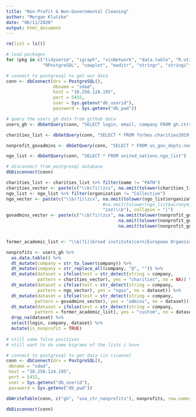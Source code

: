 ```yaml
---
title: "Non-Profit & Non-Governmental Cleaning"
author: "Morgan Klutzke"
date: "06/11/2020"
output: html_document
---
```


```r
rm(list = ls())

# load packages 
for (pkg in c("tidyverse", "igraph", "visNetwork", "data.table", "R.utils", "data.table", "maditr",
              "RPostgreSQL", "cowplot", "maditr", "stringr", "stringi", "gridExtra")) {library(pkg, character.only = TRUE)}

# connect to postgresql to get our data
conn <- dbConnect(drv = PostgreSQL(), 
                  dbname = "sdad", 
                  host = "10.250.124.195", 
                  port = 5432, 
                  user = Sys.getenv("db_userid"), 
                  password = Sys.getenv("db_pwd"))

# query the users_gh data from github data 
users_gh <- dbGetQuery(conn, "SELECT login, email, company FROM gh.ctrs_extra")

charities_list <- dbGetQuery(conn, "SELECT * FROM forbes.charities2019_top100")

nonprofit_govadmins <- dbGetQuery(conn, "SELECT * FROM us_gov_depts.nonprofit_govadmins")

ngo_list <- dbGetQuery(conn, "SELECT * FROM united_nations.ngo_list")

# disconnect from postgresql database 
dbDisconnect(conn)
```

```r
charities_list <- charities_list %>% filter(name != "PATH")
charities_vector <- paste(c("\\b(?i)(zcx", na.omit(tolower(charities_list$name)), na.omit(tolower(charities_list$alt_names)), "zxz)\\b"), collapse = "|")
ngo_list <- ngo_list %>% filter(organization != "Collective")
ngo_vector <- paste(c("\\b(?i)(zcx", na.omit(tolower(ngo_list$organization)), 
                                     #na.omit(tolower(ngo_list$acronym)), 
                                     "zxz)\\b"), collapse = "|")
govadmins_vector <- paste(c("\\b(?i)(zcx", na.omit(tolower(nonprofit_govadmins$nonprofit_organization)), 
                                           na.omit(tolower(nonprofit_govadmins$alt_names)),
                                           na.omit(tolower(nonprofit_govadmins$associated_centers)), "zxz)\\b"), collapse = "|")


former_academic_list <- "\\b(?i)(broad institute|cern|European Organization for Nuclear Research|wellcome trust sanger institute|wellcome trust|wellcome|)\\b"

nonprofits <- users_gh %>% 
  as.data.table() %>% 
  dt_mutate(company = str_to_lower(company)) %>%
  dt_mutate(company = str_replace_all(company, "@", "")) %>%
  dt_mutate(dataset = ifelse(test = str_detect(string = company, 
            pattern = charities_vector), yes = "charities", no = NA)) %>%
  dt_mutate(dataset = ifelse(test = str_detect(string = company, 
            pattern = ngo_vector), yes = "ngos", no = dataset)) %>%
  dt_mutate(dataset = ifelse(test = str_detect(string = company, 
           pattern = govadmins_vector), yes = "admins", no = dataset)) %>%
  dt_mutate(dataset = ifelse(test = str_detect(string = company, 
           pattern = former_academic_list), yes = "custom", no = dataset)) %>%
  drop_na(dataset) %>% 
  select(login, company, dataset) %>% 
  mutate(is_nonprofit = TRUE)
  
# still some false positives 
# still want to do some bigrams of the lists i have 

```

```r
# connect to postgresql to get data (in rivanna)
conn <- dbConnect(drv = PostgreSQL(), 
 dbname = "sdad", 
 host = "10.250.124.195", 
 port = 5432, 
 user = Sys.getenv("db_userid"), 
 password = Sys.getenv("db_pwd"))

dbWriteTable(conn, c("gh", "sna_ctr_nonprofits"), nonprofits, row.names = FALSE)

dbDisconnect(conn)
```




